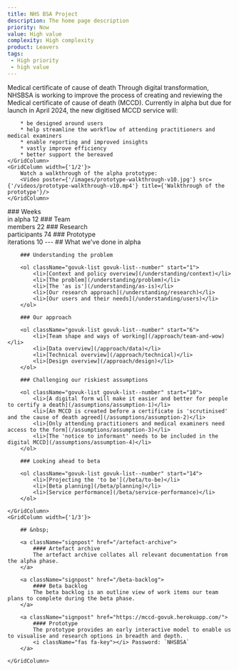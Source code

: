 ```yaml
---
title: NHS BSA Project
description: The home page description
priority: Now
value: High value
complexity: High complexity
product: Leavers
tags:
 - High priority
 - high value
---
```

<GridRow>
    <GridColumn width={'full'}>
        <Heading caption='Alpha assessment' tag='h1'>Medical certificate of cause of death</Heading>
        <LeadParagraph>Through digital transformation, NHSBSA is working to improve the process of creating and reviewing the Medical certificate of cause of death (MCCD).</LeadParagraph>
    </GridColumn>
    <GridColumn width={'1/2'}>
        Currently in alpha but due for launch in April 2024, the new digitised MCCD service will:
        
        * be designed around users
        * help streamline the workflow of attending practitioners and medical examiners
        * enable reporting and improved insights
        * vastly improve efficiency
        * better support the bereaved
    </GridColumn>
    <GridColumn width={'1/2'}>
        Watch a walkthrough of the alpha prototype:
        <Video poster={'/images/prototype-walkthrough-v10.jpg'} src={'/videos/prototype-walkthrough-v10.mp4'} title={'Walkthrough of the prototype'}/>
    </GridColumn>
</GridRow>
<GridRow>
    <GridColumn width={'1/4'} className="statistic">
        ### Weeks<br/> in alpha
        12
    </GridColumn>
    <GridColumn width={'1/4'} className="statistic">
        ### Team<br/> members
        22
    </GridColumn>
    <GridColumn width={'1/4'} className="statistic">
        ### Research<br/> participants
        74
    </GridColumn>
    <GridColumn width={'1/4'} className="statistic">
        ### Prototype<br/> iterations
        10
    </GridColumn>
</GridRow>
<GridRow>
    <GridColumn width={'full'}>
        ---
    </GridColumn>
</GridRow>
<GridRow>
    <GridColumn width={'2/3'}>
        ## What we've done in alpha

        ### Understanding the problem

        <ol className="govuk-list govuk-list--number" start="1">
            <li>[Context and policy overview](/understanding/context)</li>
            <li>[The problem](/understanding/problem)</li>
            <li>[The 'as is'](/understanding/as-is)</li>
            <li>[Our research approach](/understanding/research)</li>
            <li>[Our users and their needs](/understanding/users)</li>
        </ol>
        
        ### Our approach

        <ol className="govuk-list govuk-list--number" start="6">
            <li>[Team shape and ways of working](/approach/team-and-wow)</li>
            <li>[Data overview](/approach/data)</li>
            <li>[Technical overview](/approach/technical)</li>
            <li>[Design overview](/approach/design)</li>
        </ol>

        ### Challenging our riskiest assumptions
        
        <ol className="govuk-list govuk-list--number" start="10">
            <li>[A digital form will make it easier and better for people to certify a death](/assumptions/assumption-1)</li>
            <li>[An MCCD is created before a certificate is 'scrutinised' and the cause of death agreed](/assumptions/assumption-2)</li>
            <li>[Only attending practitioners and medical examiners need access to the form](/assumptions/assumption-3)</li>
            <li>[The 'notice to informant' needs to be included in the digital MCCD](/assumptions/assumption-4)</li>
        </ol>
        
        ### Looking ahead to beta

        <ol className="govuk-list govuk-list--number" start="14">
            <li>[Projecting the 'to be'](/beta/to-be)</li>
            <li>[Beta planning](/beta/planning)</li>
            <li>[Service performance](/beta/service-performance)</li>
        </ol>

    </GridColumn>
    <GridColumn width={'1/3'}>

        ## &nbsp;

        <a className="signpost" href="/artefact-archive">
            #### Artefact archive
            The artefact archive collates all relevant documentation from the alpha phase.
        </a>

        <a className="signpost" href="/beta-backlog">
            #### Beta backlog
            The beta backlog is an outline view of work items our team plans to complete during the beta phase.
        </a>

        <a className="signpost" href="https://mccd-govuk.herokuapp.com/">
            #### Prototype
            The prototype provides an early interactive model to enable us to visualise and research options in breadth and depth.  
            <i className="fas fa-key"></i> Password: `NHSBSA`
        </a>

    </GridColumn>
</GridRow>
